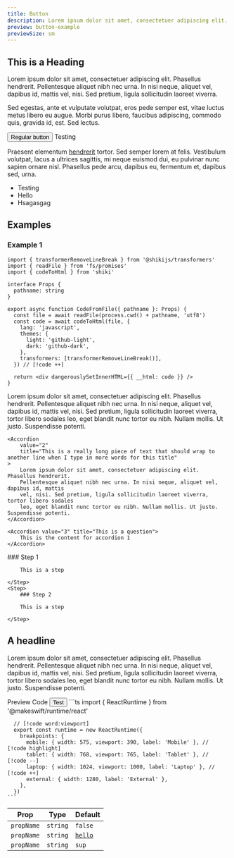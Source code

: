 ```yaml
---
title: Button
description: Lorem ipsum dolor sit amet, consectetuer adipiscing elit. Donec odio. Nullam malesuada erat ut turpis. Suspendisse urna nibh viverra non semper suscipit posuere a pede.
preview: button-example
previewSize: sm
---
```


## This is a Heading

Lorem ipsum dolor sit amet, consectetuer adipiscing elit. Phasellus hendrerit. Pellentesque aliquet nibh nec urna. In nisi neque, aliquet vel, dapibus id, mattis vel, nisi. Sed pretium, ligula sollicitudin laoreet viverra.

Sed egestas, ante et vulputate volutpat, eros pede semper est, vitae luctus metus libero eu augue. Morbi purus libero, faucibus adipiscing, commodo quis, gravida id, est. Sed lectus.

<Button>Regular button</Button>
<ButtonLink href="https://google.com">Testing</ButtonLink>

<CodeFromFile pathname="components/button/index.tsx" />

Praesent elementum [hendrerit](https://makeswift.com) tortor. Sed semper lorem at felis. Vestibulum volutpat, lacus a ultrices sagittis, mi neque euismod dui, eu pulvinar nunc sapien ornare nisl. Phasellus pede arcu, dapibus eu, fermentum et, dapibus sed, urna.

- Testing
- Hello
- Hsagasgag

## Examples

### Example 1

<Reveal>
  <CodeFromFile pathname="components/button/index.tsx" />
</Reveal>

```tsx
import { transformerRemoveLineBreak } from '@shikijs/transformers'
import { readFile } from 'fs/promises'
import { codeToHtml } from 'shiki'

interface Props {
  pathname: string
}

export async function CodeFromFile({ pathname }: Props) {
  const file = await readFile(process.cwd() + pathname, 'utf8')
  const code = await codeToHtml(file, {
    lang: 'javascript',
    themes: {
      light: 'github-light',
      dark: 'github-dark',
    },
    transformers: [transformerRemoveLineBreak()],
  }) // [!code ++]

  return <div dangerouslySetInnerHTML={{ __html: code }} />
}
```

<AccordionGroup>
    <Accordion value="1" title="Accordion 1">
        Lorem ipsum dolor sit amet, consectetuer adipiscing elit. Phasellus hendrerit.
        Pellentesque aliquet nibh nec urna. In nisi neque, aliquet vel, dapibus id, mattis
        vel, nisi. Sed pretium, ligula sollicitudin laoreet viverra, tortor libero sodales
        leo, eget blandit nunc tortor eu nibh. Nullam mollis. Ut justo. Suspendisse potenti.
    </Accordion>

    <Accordion
        value="2"
        title="This is a really long piece of text that should wrap to another line when I type in more words for this title"
    >
        Lorem ipsum dolor sit amet, consectetuer adipiscing elit. Phasellus hendrerit.
        Pellentesque aliquet nibh nec urna. In nisi neque, aliquet vel, dapibus id, mattis
        vel, nisi. Sed pretium, ligula sollicitudin laoreet viverra, tortor libero sodales
        leo, eget blandit nunc tortor eu nibh. Nullam mollis. Ut justo. Suspendisse potenti.
    </Accordion>

    <Accordion value="3" title="This is a question">
        This is the content for accordion 1
    </Accordion>

</AccordionGroup>

<Steps>
    <Step>
        ### Step 1

        This is a step

    </Step>
    <Step>
        ### Step 2

        This is a step

    </Step>

</Steps>

## A headline

Lorem ipsum dolor sit amet, consectetuer adipiscing elit. Phasellus hendrerit. Pellentesque aliquet nibh nec urna. In nisi neque, aliquet vel, dapibus id, mattis vel, nisi. Sed pretium, ligula sollicitudin laoreet viverra, tortor libero sodales leo, eget blandit nunc tortor eu nibh. Nullam mollis. Ut justo. Suspendisse potenti.

<Tabs defaultValue="preview">
  <TabsList>
    <TabsTrigger value="preview">Preview</TabsTrigger>
    <TabsTrigger value="code">Code</TabsTrigger>
  </TabsList>
  <TabsContent value="preview">
  <Button>Test</Button>
  </TabsContent>
  <TabsContent value="code">
    ```ts
      import { ReactRuntime } from '@makeswift/runtime/react'

      // [!code word:viewport]
      export const runtime = new ReactRuntime({
        breakpoints: {
          mobile: { width: 575, viewport: 390, label: 'Mobile' }, // [!code highlight]
          tablet: { width: 768, viewport: 765, label: 'Tablet' }, // [!code --]
          laptop: { width: 1024, viewport: 1000, label: 'Laptop' }, // [!code ++]
          external: { width: 1280, label: 'External' },
        },
      })
    ```

  </TabsContent>
</Tabs>

| Prop       | Type     | Default                          |
| ---------- | -------- | -------------------------------- |
| `propName` | `string` | `false`                          |
| `propName` | `string` | [`hello`](https://makeswift.com) |
| `propName` | `string` | `sup`                            |

<Figma url="https://www.figma.com/design/Ss4o7sfbgqVr83CTXG7vRa/Eclipse?node-id=23-36&t=NCia4pPuWxhQsX0O-1" />
